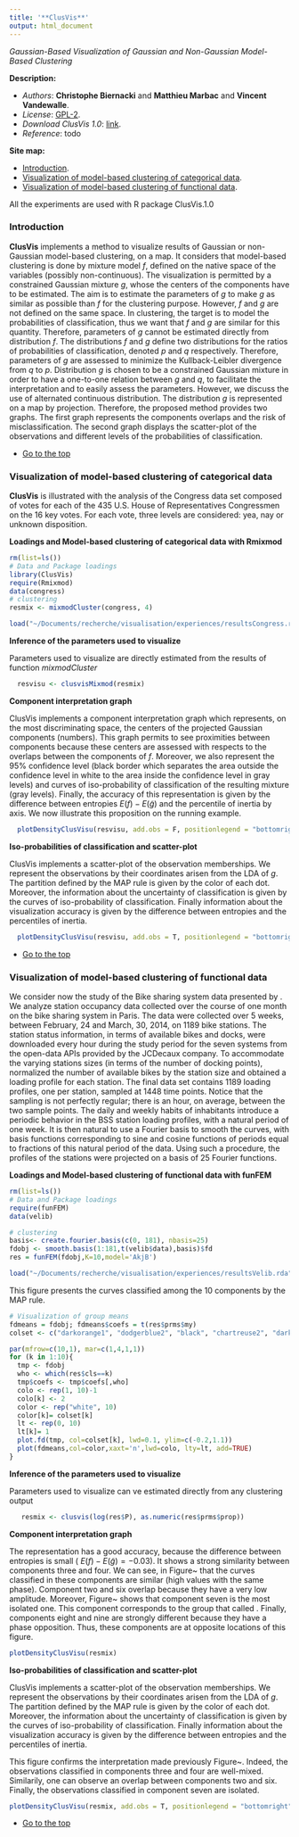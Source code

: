 ```yaml
---
title: '**ClusVis**'
output: html_document
---
```



*Gaussian-Based Visualization of Gaussian and Non-Gaussian Model-Based Clustering*

**Description:**
  
* *Authors*: **Christophe Biernacki** and **Matthieu Marbac** and **Vincent Vandewalle**.
* *License*: [GPL-2](http://www.gnu.org/licenses/gpl-2.0.html).
* *Download ClusVis 1.0*: [link](https://r-forge.r-project.org/R/?group_id=2273).  
* *Reference*: todo

<a id="top"></a>
**Site map:**  

* <a href="#intro">Introduction</a>.
* <a href="#tutorial1">Visualization of model-based clustering of categorical data</a>.
* <a href="#tutorial2">Visualization of model-based clustering of functional data</a>.


All the experiments are used with R package ClusVis.1.0
<a id="intro"></a>

### Introduction
**ClusVis** implements a method to visualize results of Gaussian or non-Gaussian
model-based clustering, on a map. It considers that model-based clustering is done by mixture
model $f$, defined on the native space of the variables (possibly non-continuous). The
visualization is permitted by a constrained Gaussian mixture $g$, whose the centers
of the components have to be estimated. The aim is to estimate the parameters
of $g$ to make $g$ as similar as possible than $f$ for the clustering purpose. However,
$f$ and $g$ are not defined on the same space. In clustering, the target is to model
the probabilities of classification, thus we want that $f$ and $g$ are similar for this
quantity. Therefore, parameters of $g$ cannot be estimated directly from distribution
$f$. The distributions $f$ and $g$ define two distributions for the ratios of probabilities of classification, denoted $p$ and $q$ respectively. Therefore, parameters of $g$ are assessed to minimize the Kullback-Leibler divergence from $q$ to $p$. Distribution $g$ is chosen to be
a constrained Gaussian mixture in order to have a one-to-one relation between $g$ and
$q$, to facilitate the interpretation and to easily assess the parameters. However, we
discuss the use of alternated continuous distribution. The distribution $g$ is represented
on a map by projection. Therefore, the proposed method
provides two graphs. The first graph represents the components overlaps and the risk
of misclassification. The second graph displays the scatter-plot of the observations
and different levels of the probabilities of classification.

* <a href="#top">Go to the top</a>


<a id="tutorial1"></a>

###  Visualization of model-based clustering of categorical data

**ClusVis** is illustrated with the analysis of the Congress data set \citep{schlimmer1987concept} composed of votes for each of the 435 U.S. House of Representatives Congressmen on the 16 key votes. For each vote, three levels are considered: yea, nay or unknown disposition.




**Loadings and Model-based clustering of categorical data with Rmixmod**
```r
rm(list=ls())
# Data and Package loadings
library(ClusVis)
require(Rmixmod)
data(congress)
# clustering
resmix <- mixmodCluster(congress, 4)
```

```r
load("~/Documents/recherche/visualisation/experiences/resultsCongress.rda")
```



**Inference of the parameters used to visualize**

Parameters used to visualize are directly estimated from the results of function $mixmodCluster$
```r
  resvisu <- clusvisMixmod(resmix)
```

**Component interpretation graph**

ClusVis implements a component interpretation graph which represents, on the most discriminating space, the centers of the projected Gaussian components (numbers). This graph permits to see proximities between components because these centers  are assessed with respects to the overlaps between the components of $f$. Moreover, we also represent the 95$\%$ confidence level (black border which separates the area outside the confidence level in white to the area inside the confidence level in gray levels) and curves of iso-probability of classification of the resulting mixture (gray levels). Finally, the accuracy of this representation is given by the difference between entropies $E(f) - E(\tilde{g})$ and the percentile of inertia by axis. We now illustrate this proposition on the running example.
```r
  plotDensityClusVisu(resvisu, add.obs = F, positionlegend = "bottomright")
```

**Iso-probabilities of classification and scatter-plot**

ClusVis implements  a scatter-plot of the observation memberships. We represent the observations by their coordinates arisen from the LDA of $g$. The partition defined by the MAP rule is given by the color of each dot. Moreover, the information about the uncertainty of classification is given by the curves of iso-probability of classification. Finally information about the visualization accuracy is given by the difference between entropies and the percentiles of inertia.
```r
  plotDensityClusVisu(resvisu, add.obs = T, positionlegend = "bottomright")
```


* <a href="#top">Go to the top</a>


<a id="tutorial2"></a>

###  Visualization of model-based clustering of functional data

We consider now the study of the Bike sharing system data presented by \citet{Bouveyron}.
We analyze station occupancy data collected over the course of one month on the bike sharing system in Paris.
The data were collected over 5 weeks, between February, 24 and March, 30, 2014, on 1189 bike stations.
The station status information, in terms of available bikes and docks, were
downloaded every hour during the study period for the seven systems from the
open-data APIs provided by the JCDecaux company. 
To accommodate the varying stations sizes (in terms of the
number of docking points), \citet{Bouveyron} normalized the number of available bikes by the station size and obtained a loading profile for each station. 
The final data set contains 1189 loading profiles, one per station, sampled at 1448 time points. Notice that the sampling is not perfectly regular; there is an hour, on average, between the two sample points.
The daily and weekly habits of inhabitants introduce a periodic behavior in the
BSS station loading profiles, with a natural period of one week. It is then natural to use a Fourier basis to smooth the curves, with basis functions corresponding to sine and cosine functions of periods equal to fractions of this natural period of the data.
Using such a procedure, the profiles of the stations were projected on a basis
of 25 Fourier functions.




**Loadings and Model-based clustering of functional data with funFEM**
```r
rm(list=ls())
# Data and Package loadings
require(funFEM)
data(velib)

# clustering
basis<- create.fourier.basis(c(0, 181), nbasis=25)
fdobj <- smooth.basis(1:181,t(velib$data),basis)$fd
res = funFEM(fdobj,K=10,model='AkjB')
```

```r
load("~/Documents/recherche/visualisation/experiences/resultsVelib.rda")
```

This figure presents the curves classified among the 10 components by the MAP rule.
```r
# Visualization of group means
fdmeans = fdobj; fdmeans$coefs = t(res$prms$my)
colset <- c("darkorange1", "dodgerblue2", "black", "chartreuse2", "darkorchid2", "gold2", "deeppink2", "deepskyblue1", "firebrick2", "cyan1")

par(mfrow=c(10,1), mar=c(1,4,1,1))
for (k in 1:10){
  tmp <- fdobj
  who <- which(res$cls==k)
  tmp$coefs <- tmp$coefs[,who]
  colo <- rep(1, 10)-1
  colo[k] <- 2
  color <- rep("white", 10)
  color[k]= colset[k]
  lt <- rep(0, 10)
  lt[k]= 1
  plot.fd(tmp, col=colset[k], lwd=0.1, ylim=c(-0.2,1.1))
  plot(fdmeans,col=color,xaxt='n',lwd=colo, lty=lt, add=TRUE)
}
```

**Inference of the parameters used to visualize**

Parameters used to visualize can ve estimated directly from any clustering output
```r
   resmix <- clusvis(log(res$P), as.numeric(res$prms$prop))
```

**Component interpretation graph**

The representation has a good accuracy, because the difference between entropies is small (\emph{i.e.,} $E(f)-E(\tilde{g})=-0.03$). 
It shows a strong similarity between components three and four. 
We can see, in Figure~\ref{fig:velibcurves} that the curves classified in these components are similar (high values with the same phase). 
Component two and six overlap because they have a very low amplitude. 
Moreover, Figure~\ref{fig:centersvelib} shows that component seven is the most isolated one. 
This component corresponds to the group that \citet{Bouveyron} called \emph{empty stations}.
Finally, components eight and nine are strongly different because they have a phase opposition. Thus, these components are at opposite locations of this figure.
```r
plotDensityClusVisu(resmix)
```

**Iso-probabilities of classification and scatter-plot**

ClusVis implements  a scatter-plot of the observation memberships. We represent the observations by their coordinates arisen from the LDA of $g$. The partition defined by the MAP rule is given by the color of each dot. Moreover, the information about the uncertainty of classification is given by the curves of iso-probability of classification. Finally information about the visualization accuracy is given by the difference between entropies and the percentiles of inertia.

This figure confirms the interpretation made previously Figure~\ref{fig:centersvelib}.
Indeed, the observations classified in components three and four are well-mixed.
Similarily, one can observe an overlap between components two and six. 
Finally, the observations classified in component seven are isolated.

```r
plotDensityClusVisu(resmix, add.obs = T, positionlegend = "bottomright")
```


* <a href="#top">Go to the top</a>

